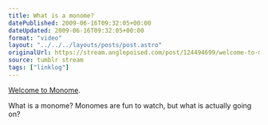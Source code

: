 ```yaml
---
title: What is a monome?
datePublished: 2009-06-16T09:32:05+00:00
dateUpdated: 2009-06-16T09:32:05+00:00
format: "video"
layout: "../../../layouts/posts/post.astro"
originalUrl: https://stream.anglepoised.com/post/124494699/welcome-to-monome-what-is-a-monome-monomes-are
source: tumblr stream
tags: ["linklog"]
---
```



<Vimeo id="https://vimeo.com/3811393" />

[Welcome to Monome][1].

What is a monome? Monomes are fun to watch, but what is actually going on?

[1]: http://vimeo.com/3811393
